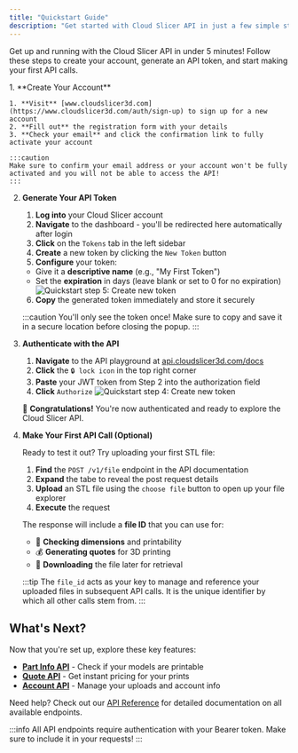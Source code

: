 ```yaml
---
title: "Quickstart Guide"
description: "Get started with Cloud Slicer API in just a few simple steps"
---
```


Get up and running with the Cloud Slicer API in under 5 minutes! Follow these steps to create your account, generate an API token, and start making your first API calls.

<Stepper>
1. **Create Your Account**

    1. **Visit** [www.cloudslicer3d.com](https://www.cloudslicer3d.com/auth/sign-up) to sign up for a new account
    2. **Fill out** the registration form with your details
    3. **Check your email** and click the confirmation link to fully activate your account

    :::caution
    Make sure to confirm your email address or your account won't be fully activated and you will not be able to access the API!
    :::

2. **Generate Your API Token**

   1. **Log into** your Cloud Slicer account
   2. **Navigate** to the dashboard - you'll be redirected here automatically after login
   3. **Click** on the `Tokens` tab in the left sidebar
   4. **Create** a new token by clicking the `New Token` button
   5. **Configure** your token:
   - Give it a **descriptive name** (e.g., "My First Token")
   - Set the **expiration** in days (leave blank or set to 0 for no expiration)
        ![Quickstart step 5: Create new token](/public/images/quickstart-1.png)

   6. **Copy** the generated token immediately and store it securely

   :::caution
   You'll only see the token once! Make sure to copy and save it in a secure location before closing the popup.
   :::

3. **Authenticate with the API**

   1. **Navigate** to the API playground at [api.cloudslicer3d.com/docs](https://api.cloudslicer3d.com/docs)
   2. **Click** the `🔒 lock icon` in the top right corner
   3. **Paste** your JWT token from Step 2 into the authorization field
   4. **Click** `Authorize`
        ![Quickstart step 4: Create new token](/public/images/quickstart-2.png)

   🎉 **Congratulations!** You're now authenticated and ready to explore the Cloud Slicer API.

4. **Make Your First API Call (Optional)**

   Ready to test it out? Try uploading your first STL file:

   1. **Find** the `POST /v1/file` endpoint in the API documentation
   2. **Expand** the tabe to reveal the post request details
   3. **Upload** an STL file using the `choose file` button to open up your file explorer
   4. **Execute** the request

   The response will include a **file ID** that you can use for:

   - 📏 **Checking dimensions** and printability
   - 💰 **Generating quotes** for 3D printing
   - 📁 **Downloading** the file later for retrieval

   :::tip
    The `file_id` acts as your key to manage and reference your uploaded files in subsequent API calls.  It is the unique identifier by which all other calls stem from.
   :::

</Stepper>

## What's Next?

Now that you're set up, explore these key features:

- **[Part Info API](/api#tag/Part-Info)** - Check if your models are printable
- **[Quote API](/api#tag/Quote)** - Get instant pricing for your prints
- **[Account API](/api#tag/Account)** - Manage your uploads and account info

Need help? Check out our [API Reference](/api) for detailed documentation on all available endpoints.

:::info
All API endpoints require authentication with your Bearer token. Make sure to include it in your requests!
:::
